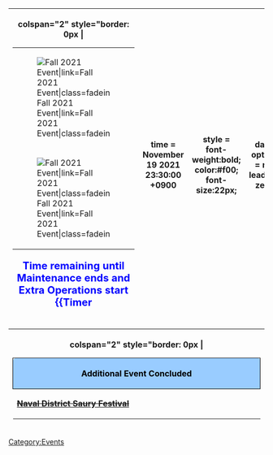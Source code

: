 {| style="border-spacing: 0; margin: 1em auto;"
|-
! colspan="2" style="border: 0px |
<table style="margin-left: auto; margin-right: auto;">
    <tr>
<td class="eventBanner32">[[File:Fall2021EventBannerAlt.png|Fall 2021 Event|link=Fall 2021 Event|class=fadein]]</td>
    </tr>
    <tr>
<td class="eventBanner33">[[File:Fall2021EventPart2BannerAlt.png|Fall 2021 Event|link=Fall 2021 Event|class=fadein]]</td>
   </tr>
</table>
<div style="font-size:20px; color:#00f; text-align:center; font-weight:bold; margin:10px 0px 10px 0px;">Time remaining until Maintenance ends and Extra Operations start 
{{Timer
|time = November 19 2021 23:30:00 +0900
|style = font-weight:bold; color:#f00; font-size:22px;
|data-options = no-leading-zeros
|endClass = eo-start-timer
|endText = {{PAGENAME}} Extra Operations are now available. Good Luck Admirals!
}}
</div>
{| class="wikitable" align="center"
|-
!style= "text-align: center; border-radius: 5px 5px 0 0; border-style: solid; width: 750px; border-width: 1px; background-color:#99CCFF;color:black" colspan="3" | Fall 2021 Event Hub Overview
|-
| style="width:34%;" rowspan="2" |'''[[Fall 2021 Event|Introduction & Overview]]'''
| style="width:33%;" | '''[[Fall 2021 Event/Main Operation|Main Operation Maps]]''' 
| style="width:33%;" | '''[[Fall 2021 Event/Extra Operation|Extra Operation Maps]]'''
|-
| style="width:33%;"| '''[[Fall_2021_Event/Main_Operation#E-1|E-1]]'''
| style="width:33%;" | '''[[Fall_2021_Event/Extra_Operation#E-2|E-2]]''' | '''[[Fall_2021_Event/Extra_Operation#E-3|E-3]]
|}
|}
{| style="border-spacing: 0; margin: 1em auto;"
|-
! colspan="2" style="border: 0px |
{| class="wikitable" align="center"
|-
!style= "text-align: center; border-radius: 5px 5px 0 0; border-style: solid; width: 750px; border-width: 1px; background-color:#99CCFF;color:black" colspan="3" | Additional Event Concluded
|-
| style="width:100%;"|'''<s>[[Naval District Saury Festival]]</s>''' 
|}
|}
{{:{{BASEPAGENAME}}/Info}}

{{EventsPortal}}
[[Category:Events]]